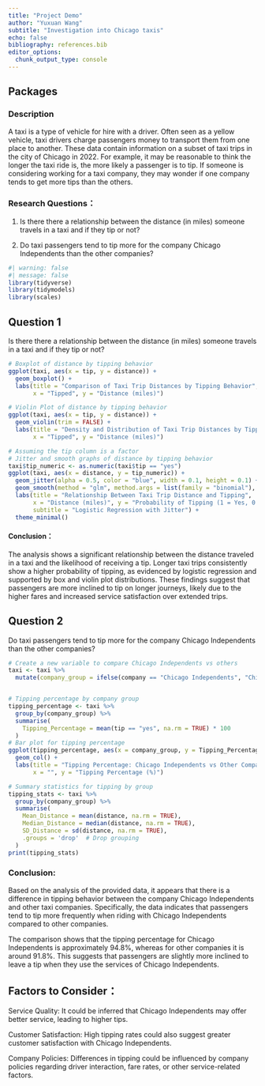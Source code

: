 ```yaml
---
title: "Project Demo"
author: "Yuxuan Wang"
subtitle: "Investigation into Chicago taxis"
echo: false
bibliography: references.bib
editor_options: 
  chunk_output_type: console
---
```


## Packages

### Description

A taxi is a type of vehicle for hire with a driver. Often seen as a yellow vehicle, taxi drivers charge passengers money to transport them from one place to another. These data contain information on a subset of taxi trips in the city of Chicago in 2022. For example, it may be reasonable to think the longer the taxi ride is, the more likely a passenger is to tip. If someone is considering working for a taxi company, they may wonder if one company tends to get more tips than the others.

### Research Questions：

1.  Is there there a relationship between the distance (in miles) someone travels in a taxi and if they tip or not?

2.  Do taxi passengers tend to tip more for the company Chicago Independents than the other companies?

```r
#| warning: false
#| message: false
library(tidyverse)
library(tidymodels)
library(scales)
```

## Question 1

Is there there a relationship between the distance (in miles) someone travels in a taxi and if they tip or not?

```r

# Boxplot of distance by tipping behavior
ggplot(taxi, aes(x = tip, y = distance)) +
  geom_boxplot() +
  labs(title = "Comparison of Taxi Trip Distances by Tipping Behavior",
       x = "Tipped", y = "Distance (miles)")

# Violin Plot of distance by tipping behavior
ggplot(taxi, aes(x = tip, y = distance)) +
  geom_violin(trim = FALSE) +
  labs(title = "Density and Distribution of Taxi Trip Distances by Tipping Behavior",
       x = "Tipped", y = "Distance (miles)")

# Assuming the tip column is a factor
# Jitter and smooth graphs of distance by tipping behavior
taxi$tip_numeric <- as.numeric(taxi$tip == "yes")
ggplot(taxi, aes(x = distance, y = tip_numeric)) +
  geom_jitter(alpha = 0.5, color = "blue", width = 0.1, height = 0.1) +
  geom_smooth(method = "glm", method.args = list(family = "binomial"), color = "red") +
  labs(title = "Relationship Between Taxi Trip Distance and Tipping",
       x = "Distance (miles)", y = "Probability of Tipping (1 = Yes, 0 = No)",
       subtitle = "Logistic Regression with Jitter") +
  theme_minimal()

```

#### Conclusion：

The analysis shows a significant relationship between the distance traveled in a taxi and the likelihood of receiving a tip. Longer taxi trips consistently show a higher probability of tipping, as evidenced by logistic regression and supported by box and violin plot distributions. These findings suggest that passengers are more inclined to tip on longer journeys, likely due to the higher fares and increased service satisfaction over extended trips.


## Question 2

Do taxi passengers tend to tip more for the company Chicago Independents than the other companies?

```r
# Create a new variable to compare Chicago Independents vs others
taxi <- taxi %>%
  mutate(company_group = ifelse(company == "Chicago Independents", "Chicago Independents", "Other Companies"))


# Tipping percentage by company group
tipping_percentage <- taxi %>%
  group_by(company_group) %>%
  summarise(
    Tipping_Percentage = mean(tip == "yes", na.rm = TRUE) * 100
  )
# Bar plot for tipping percentage
ggplot(tipping_percentage, aes(x = company_group, y = Tipping_Percentage, fill = company_group)) +
  geom_col() +
  labs(title = "Tipping Percentage: Chicago Independents vs Other Companies",
       x = "", y = "Tipping Percentage (%)")

# Summary statistics for tipping by group
tipping_stats <- taxi %>%
  group_by(company_group) %>%
  summarise(
    Mean_Distance = mean(distance, na.rm = TRUE),
    Median_Distance = median(distance, na.rm = TRUE),
    SD_Distance = sd(distance, na.rm = TRUE),
    .groups = 'drop'  # Drop grouping
  )
print(tipping_stats)


```

### Conclusion:

Based on the analysis of the provided data, it appears that there is a difference in tipping behavior between the company Chicago Independents and other taxi companies. Specifically, the data indicates that passengers tend to tip more frequently when riding with Chicago Independents compared to other companies.

The comparison shows that the tipping percentage for Chicago Independents is approximately 94.8%, whereas for other companies it is around 91.8%. This suggests that passengers are slightly more inclined to leave a tip when they use the services of Chicago Independents.


## Factors to Consider：

Service Quality: It could be inferred that Chicago Independents may offer better service, leading to higher tips.

Customer Satisfaction: High tipping rates could also suggest greater customer satisfaction with Chicago Independents.

Company Policies: Differences in tipping could be influenced by company policies regarding driver interaction, fare rates, or other service-related factors.
